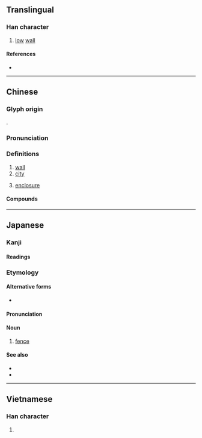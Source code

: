 {{character info}}
==Translingual==

===Han character===
{{stroke order|strokes=9}}
{{Han char|rn=32|rad=土|as=06|sn=9|four=41116|canj=GMAM|ids=⿰土亘}}

# [[low]] [[wall]]

====References====
* {{Han ref|kx=0228.200|dkj=05060|dj=0464.170|hdz=10437.110|uh=57A3|ud=22435|bh=ABAE|bd=43950}}

----

==Chinese==
{{zh-forms}}

===Glyph origin===
{{Han etym}}
{{Han compound|土|亘|ls=psc|c1=s|c2=p|t1=earth}}.

===Pronunciation===
{{zh-pron
|m=yuán
|c=wun4
|mn=hoân
|mc=y
|oc=y
|cat=
}}

===Definitions===
{{zh-hanzi}}

# [[wall]]
# [[city]]
# {{lb|zh|astronomy}} [[enclosure]]

====Compounds====
{{zh-der|三垣|垝垣|垣墉|垣牆|垣衣|城垣|堧垣|女垣|宸垣|寒垣|屬垣|屬垣有耳|張垣|掖垣|敗宇頹垣|新垣|斷井頹垣|斷垣殘壁|斷壁殘垣|斷壁頹垣|殘垣敗壁|泥垣宮|牆垣|省垣|短垣自逾|破屋壞垣|破瓦頹垣|籬垣|粉垣|補垣塞穴|襄垣縣|踰垣|鑽穴踰垣|陳垣|西垣}}

----

==Japanese==

===Kanji===
{{ja-kanji|grade=c|rs=土06}}

====Readings====
{{ja-readings
|on=えん
|kun=かき-
}}

===Etymology===
{{ja-kanjitab|かき|yomi=k}}
{{rfe|ja}}

====Alternative forms====
* {{ja-r|牆|かき}}

====Pronunciation====
{{ja-pron|かき|acc=2|acc_ref=DJR|y=k}}

====Noun====
{{ja-noun|かき}}

# [[fence]]

====See also====
* {{ja-r|垣%根|かき%ね}}
* {{ja-r|柵|さく}}

----

==Vietnamese==

===Han character===
{{vi-hantu|[[viên]]|rs=土06}}

# {{rfdef|vi|sort=土06}}